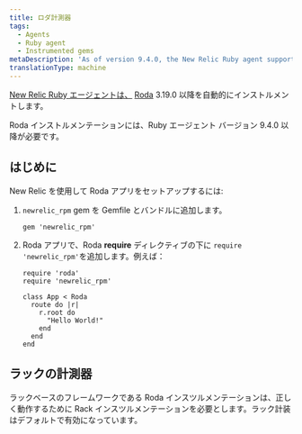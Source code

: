 ```yaml
---
title: ロダ計測器
tags:
  - Agents
  - Ruby agent
  - Instrumented gems
metaDescription: 'As of version 9.4.0, the New Relic Ruby agent supports Roda 3.19.0 or higher.'
translationType: machine
---
```


[New Relic Ruby エージェントは、](/docs/agents/ruby-agent/getting-started/new-relic-ruby) [Roda](https://roda.jeremyevans.net/) 3.19.0 以降を自動的にインストルメントします。

<Callout variant="important">
  Roda インストルメンテーションには、Ruby エージェント バージョン 9.4.0 以降が必要です。
</Callout>

## はじめに

New Relic を使用して Roda アプリをセットアップするには:

1. `newrelic_rpm` gem を Gemfile とバンドルに追加します。

   ```
   gem 'newrelic_rpm'
   ```

2. Roda アプリで、Roda **require** ディレクティブの下に `require 'newrelic_rpm'`を追加します。例えば：

   ```
   require 'roda'
   require 'newrelic_rpm'

   class App < Roda
     route do |r|
       r.root do
         "Hello World!"
       end
     end
   end
   ```

## ラックの計測器

ラックベースのフレームワークである Roda インスツルメンテーションは、正しく動作するために Rack インスツルメンテーションを必要とします。ラック計装はデフォルトで有効になっています。